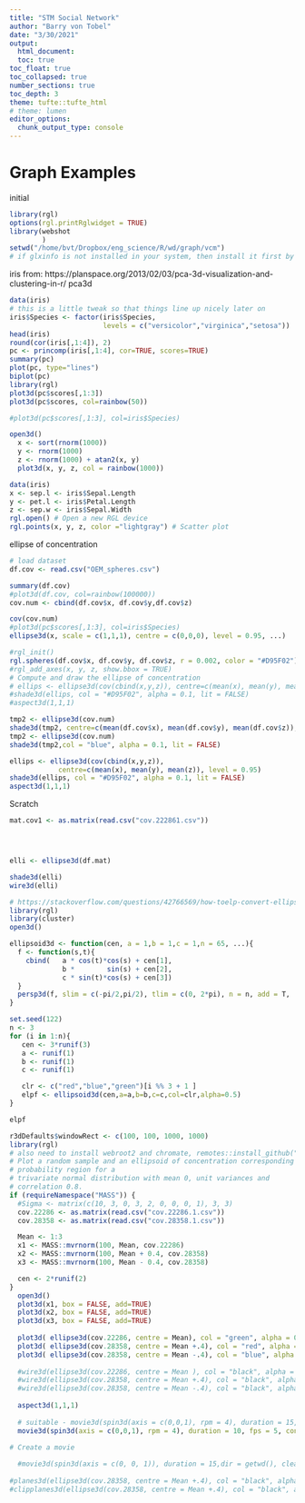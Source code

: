 ```yaml
---
title: "STM Social Network"
author: "Barry von Tobel"
date: "3/30/2021"
output: 
  html_document:
  toc: true
toc_float: true
toc_collapsed: true
number_sections: true
toc_depth: 3
theme: tufte::tufte_html
# theme: lumen
editor_options: 
  chunk_output_type: console
---
```

# Graph Examples

initial

```r
library(rgl)
options(rgl.printRglwidget = TRUE)
library(webshot
        )
setwd("/home/bvt/Dropbox/eng_science/R/wd/graph/vcm")
# if glxinfo is not installed in your system, then install it first by executing the following command on a Terminal: sudo apt install mesa-utils


```


iris
from: https://planspace.org/2013/02/03/pca-3d-visualization-and-clustering-in-r/
pca3d
```r
data(iris)
# this is a little tweak so that things line up nicely later on
iris$Species <- factor(iris$Species,
                       levels = c("versicolor","virginica","setosa"))
head(iris)
round(cor(iris[,1:4]), 2)
pc <- princomp(iris[,1:4], cor=TRUE, scores=TRUE)
summary(pc)
plot(pc, type="lines")
biplot(pc)
library(rgl)
plot3d(pc$scores[,1:3])
plot3d(pc$scores, col=rainbow(50))

#plot3d(pc$scores[,1:3], col=iris$Species)

open3d()
  x <- sort(rnorm(1000))
  y <- rnorm(1000)
  z <- rnorm(1000) + atan2(x, y)
  plot3d(x, y, z, col = rainbow(1000))
```

```r
data(iris)
x <- sep.l <- iris$Sepal.Length
y <- pet.l <- iris$Petal.Length
z <- sep.w <- iris$Sepal.Width
rgl.open() # Open a new RGL device
rgl.points(x, y, z, color ="lightgray") # Scatter plot

```

ellipse of concentration

```r
# load dataset
df.cov <- read.csv("OEM_spheres.csv")

summary(df.cov)
#plot3d(df.cov, col=rainbow(100000))
cov.num <- cbind(df.cov$x, df.cov$y,df.cov$z)

cov(cov.num)
#plot3d(pc$scores[,1:3], col=iris$Species)
ellipse3d(x, scale = c(1,1,1), centre = c(0,0,0), level = 0.95, ...)

#rgl_init()
rgl.spheres(df.cov$x, df.cov$y, df.cov$z, r = 0.002, color = "#D95F02") 
#rgl_add_axes(x, y, z, show.bbox = TRUE)
# Compute and draw the ellipse of concentration
# ellips <- ellipse3d(cov(cbind(x,y,z)), centre=c(mean(x), mean(y), mean(z)), level = 0.95)
#shade3d(ellips, col = "#D95F02", alpha = 0.1, lit = FALSE)
#aspect3d(1,1,1)

tmp2 <- ellipse3d(cov.num)
shade3d(tmp2, centre=c(mean(df.cov$x), mean(df.cov$y), mean(df.cov$z)), level = 0.95)
tmp2 <- ellipse3d(cov.num)
shade3d(tmp2,col = "blue", alpha = 0.1, lit = FALSE)

ellips <- ellipse3d(cov(cbind(x,y,z)), 
            centre=c(mean(x), mean(y), mean(z)), level = 0.95)
shade3d(ellips, col = "#D95F02", alpha = 0.1, lit = FALSE)
aspect3d(1,1,1)

```

Scratch

```r
mat.cov1 <- as.matrix(read.csv("cov.222861.csv"))




elli <- ellipse3d(df.mat)

shade3d(elli)
wire3d(elli)

```


```r
# https://stackoverflow.com/questions/42766569/how-toelp-convert-ellipsoid-to-mesh3d-in-r
library(rgl)
library(cluster)
open3d()

ellipsoid3d <- function(cen, a = 1,b = 1,c = 1,n = 65, ...){
  f <- function(s,t){ 
    cbind(   a * cos(t)*cos(s) + cen[1],
             b *        sin(s) + cen[2],
             c * sin(t)*cos(s) + cen[3])
  }
  persp3d(f, slim = c(-pi/2,pi/2), tlim = c(0, 2*pi), n = n, add = T, ...)
}

set.seed(122)
n <- 3
for (i in 1:n){
   cen <- 3*runif(3)
   a <- runif(1)
   b <- runif(1)
   c <- runif(1)

   clr <- c("red","blue","green")[i %% 3 + 1 ]
   elpf <- ellipsoid3d(cen,a=a,b=b,c=c,col=clr,alpha=0.5)
}

elpf

```


````r
r3dDefaults$windowRect <- c(100, 100, 1000, 1000)
library(rgl)
# also need to install webroot2 and chromate, remotes::install_github("rstudio/chromote")
# Plot a random sample and an ellipsoid of concentration corresponding to a 95% 
# probability region for a
# trivariate normal distribution with mean 0, unit variances and 
# correlation 0.8.
if (requireNamespace("MASS")) {
  #Sigma <- matrix(c(10, 3, 0, 3, 2, 0, 0, 0, 1), 3, 3)
  cov.22286 <- as.matrix(read.csv("cov.22286.1.csv"))
  cov.28358 <- as.matrix(read.csv("cov.28358.1.csv"))

  Mean <- 1:3
  x1 <- MASS::mvrnorm(100, Mean, cov.22286)
  x2 <- MASS::mvrnorm(100, Mean + 0.4, cov.28358)
  x3 <- MASS::mvrnorm(100, Mean - 0.4, cov.28358)

  cen <- 2*runif(2)
}
  open3d()
  plot3d(x1, box = FALSE, add=TRUE)
  plot3d(x2, box = FALSE, add=TRUE)
  plot3d(x3, box = FALSE, add=TRUE)
  
  plot3d( ellipse3d(cov.22286, centre = Mean), col = "green", alpha = 0.2, add = TRUE)
  plot3d( ellipse3d(cov.28358, centre = Mean +.4), col = "red", alpha = 0.2, add = TRUE)
  plot3d( ellipse3d(cov.28358, centre = Mean -.4), col = "blue", alpha = 0.2, add = TRUE)
  
  #wire3d(ellipse3d(cov.22286, centre = Mean ), col = "black", alpha = 0.2, add = TRUE)
  #wire3d(ellipse3d(cov.28358, centre = Mean +.4), col = "black", alpha = 0.2, add = TRUE)
  #wire3d(ellipse3d(cov.28358, centre = Mean -.4), col = "black", alpha = 0.2, add = TRUE)
  
  aspect3d(1,1,1)
  
  # suitable - movie3d(spin3d(axis = c(0,0,1), rpm = 4), duration = 15, fps = 10, convert = TRUE, clean = FALSE)
  movie3d(spin3d(axis = c(0,0,1), rpm = 4), duration = 10, fps = 5, convert = TRUE, clean = FALSE)

# Create a movie
  
  #movie3d(spin3d(axis = c(0, 0, 1)), duration = 15,dir = getwd(), clean = FALSE)
  
#planes3d(ellipse3d(cov.28358, centre = Mean +.4), col = "black", alpha = 0.2, add = TRUE)
#clipplanes3d(ellipse3d(cov.28358, centre = Mean +.4), col = "black", alpha = 0.2, add = TRUE))


````

